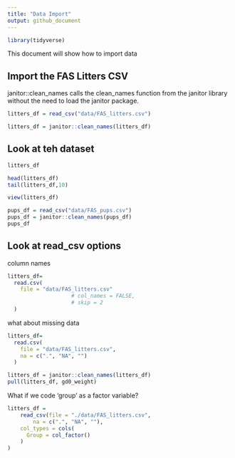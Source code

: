 ```yaml
---
title: "Data Import"
output: github_document
---
```


```r
library(tidyverse)
```


This document will show how to import data

## Import the FAS Litters CSV

janitor::clean_names calls the clean_names function from the janitor library without the need to load the janitor package.

```r
litters_df = read_csv("data/FAS_litters.csv")

litters_df = janitor::clean_names(litters_df)
```
## Look at teh dataset

```r
litters_df

head(litters_df)
tail(litters_df,10)
```


```r
view(litters_df)
```

```r
pups_df = read_csv("data/FAS_pups.csv")
pups_df = janitor::clean_names(pups_df)
pups_df
```

## Look at read_csv options

column names
```r
litters_df=
  read.csv(
    file = "data/FAS_litters.csv"
                    # col_names = FALSE,
                    # skip = 2
  )
```

what about missing data
```r
litters_df=
  read.csv(
    file = "data/FAS_litters.csv",
    na = c(".", "NA", "")
  )

litters_df = janitor::clean_names(litters_df)
pull(litters_df, gd0_weight)
```

What if we code 'group' as a factor variable?
```r
litters_df = 
    read_csv(file = "./data/FAS_litters.csv",
        na = c(".", "NA", ""),
    col_types = cols(
      Group = col_factor()
    )
)
```

